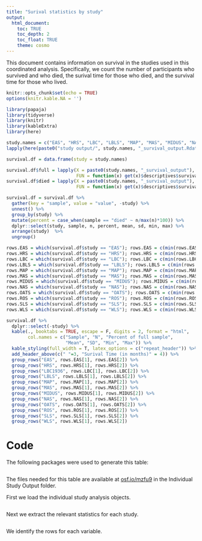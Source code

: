 ```yaml
---
title: "Surival statistics by study"
output: 
  html_document:
    toc: TRUE
    toc_depth: 2
    toc_float: TRUE
    theme: cosmo
---
```

This document contains information on survival in the studies used in this coordinated analysis. Specifically, we count the number of participants who survived and who died, the surival time for those who died, and the survival time for those who lived. 

```r
knitr::opts_chunk$set(echo = TRUE)
options(knitr.kable.NA = '')
```


```r
library(papaja)
library(tidyverse)
library(knitr)
library(kableExtra)
library(here)
```


```r
study.names = c("EAS", "HRS", "LBC", "LBLS", "MAP", "MAS", "MIDUS", "NAS", "OATS", "ROS", "SLS", "WLS")
lapply(here(paste0("study output/", study.names, "_survival_output.Rdata")), load, .GlobalEnv)
```


```r
survival.df = data.frame(study = study.names)

survival.df$full = lapply(X = paste0(study.names, "_survival_output"), 
                          FUN = function(x) get(x)$descriptives$survival_full)
survival.df$died = lapply(X = paste0(study.names, "_survival_output"), 
                          FUN = function(x) get(x)$descriptives$survival_died)

survival.df = survival.df %>%
  gather(key = "sample", value = "value", -study) %>%
  unnest() %>%
  group_by(study) %>%
  mutate(percent = case_when(sample == "died" ~ n/max(n)*100)) %>%
  dplyr::select(study, sample, n, percent, mean, sd, min, max) %>%
  arrange(study)  %>%
  ungroup()
```

```r
rows.EAS = which(survival.df$study == "EAS"); rows.EAS = c(min(rows.EAS), max(rows.EAS))
rows.HRS = which(survival.df$study == "HRS"); rows.HRS = c(min(rows.HRS), max(rows.HRS))
rows.LBC = which(survival.df$study == "LBC"); rows.LBC = c(min(rows.LBC), max(rows.LBC))
rows.LBLS = which(survival.df$study == "LBLS"); rows.LBLS = c(min(rows.LBLS), max(rows.LBLS))
rows.MAP = which(survival.df$study == "MAP"); rows.MAP = c(min(rows.MAP), max(rows.MAP))
rows.MAS = which(survival.df$study == "MAS"); rows.MAS = c(min(rows.MAS), max(rows.MAS))
rows.MIDUS = which(survival.df$study == "MIDUS"); rows.MIDUS = c(min(rows.MIDUS), max(rows.MIDUS))
rows.NAS = which(survival.df$study == "NAS"); rows.NAS = c(min(rows.NAS), max(rows.NAS))
rows.OATS = which(survival.df$study == "OATS"); rows.OATS = c(min(rows.OATS), max(rows.OATS))
rows.ROS = which(survival.df$study == "ROS"); rows.ROS = c(min(rows.ROS), max(rows.ROS))
rows.SLS = which(survival.df$study == "SLS"); rows.SLS = c(min(rows.SLS), max(rows.SLS))
rows.WLS = which(survival.df$study == "WLS"); rows.WLS = c(min(rows.WLS), max(rows.WLS))
```

```r
survival.df %>%
  dplyr::select(-study) %>%
  kable(., booktabs = TRUE, escape = F, digits = 2, format = "html", 
        col.names = c("Sample", "N", "Percent of full sample",
                      "Mean", "SD", "Min", "Max")) %>%
  kable_styling(full_width = T, latex_options = c("repeat_header")) %>%
  add_header_above(c(" "=3, "Surival Time (in months)" = 4)) %>%
  group_rows("EAS", rows.EAS[1], rows.EAS[2]) %>%
  group_rows("HRS", rows.HRS[1], rows.HRS[2]) %>%
  group_rows("LBC1936", rows.LBC[1], rows.LBC[2]) %>%
  group_rows("LBLS", rows.LBLS[1], rows.LBLS[2]) %>%
  group_rows("MAP", rows.MAP[1], rows.MAP[2]) %>%
  group_rows("MAS", rows.MAS[1], rows.MAS[2]) %>%
  group_rows("MIDUS", rows.MIDUS[1], rows.MIDUS[2]) %>%
  group_rows("NAS", rows.NAS[1], rows.NAS[2]) %>%
  group_rows("OATS", rows.OATS[1], rows.OATS[2]) %>%
  group_rows("ROS", rows.ROS[1], rows.ROS[2]) %>%
  group_rows("SLS", rows.SLS[1], rows.SLS[2]) %>%
  group_rows("WLS", rows.WLS[1], rows.WLS[2]) 
```

# Code

The following packages were used to generate this table: 

```r
```

The files needed for this table are available at [osf.io/mzfu9](https://osf.io/mzfu9/) in the Individual Study Output folder.

First we load the individual study analysis objects.

```r
```

Next we extract the relevant statistics for each study. 

```r
```


We identify the rows for each variable.

```r
```

```r
```

